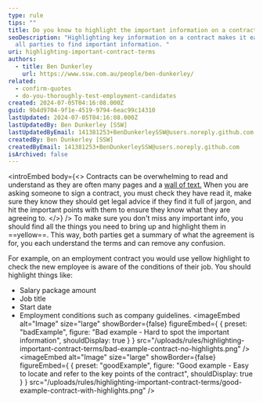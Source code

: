 ```yaml
---
type: rule
tips: ""
title: Do you know to highlight the important information on a contract?
seoDescription: "Highlighting key information on a contract makes it easier for
  all parties to find important information. "
uri: highlighting-important-contract-terms
authors:
  - title: Ben Dunkerley
    url: https://www.ssw.com.au/people/ben-dunkerley/
related:
  - confirm-quotes
  - do-you-thoroughly-test-employment-candidates
created: 2024-07-05T04:16:08.000Z
guid: 9b4d9704-9f1e-4519-9794-6eac99c14310
lastUpdated: 2024-07-05T04:16:08.000Z
lastUpdatedBy: Ben Dunkerley [SSW]
lastUpdatedByEmail: 141381253+BenDunkerleySSW@users.noreply.github.com
createdBy: Ben Dunkerley [SSW]
createdByEmail: 141381253+BenDunkerleySSW@users.noreply.github.com
isArchived: false
---
```

<introEmbed
  body={<>
Contracts can be overwhelming to read and understand as they are often many pages and a [wall of text.](https://www.ssw.com.au/rules/screenshots-avoid-walls-of-text/) When you are asking someone to sign a contract, you must check they have read it, make sure they know they should get legal advice if they find it full of jargon, and hit the important points with them to ensure they know what they are agreeing to.
  </>}
/>
To make sure you don't miss any important info, you should find all the things you need to bring up and highlight them in ==yellow==. This way, both parties get a summary of what the agreement is for, you each understand the terms and can remove any confusion.

For example, on an employment contract you would use yellow highlight to check the new employee is aware of the conditions of their job. You should highlight things like:

* Salary package amount
* Job title
* Start date
* Employment conditions such as company guidelines.
<imageEmbed
  alt="Image"
  size="large"
  showBorder={false}
  figureEmbed={ {
    preset: "badExample",
    figure: "Bad example - Hard to spot the important information",
    shouldDisplay: true
  } }
  src="/uploads/rules/highlighting-important-contract-terms/bad-example-contract-no-highlights.png"
/>
<imageEmbed
  alt="Image"
  size="large"
  showBorder={false}
  figureEmbed={ {
    preset: "goodExample",
    figure: "Good example - Easy to locate and refer to the key points of the contract",
    shouldDisplay: true
  } }
  src="/uploads/rules/highlighting-important-contract-terms/good-example-contract-with-highlights.png"
/>
